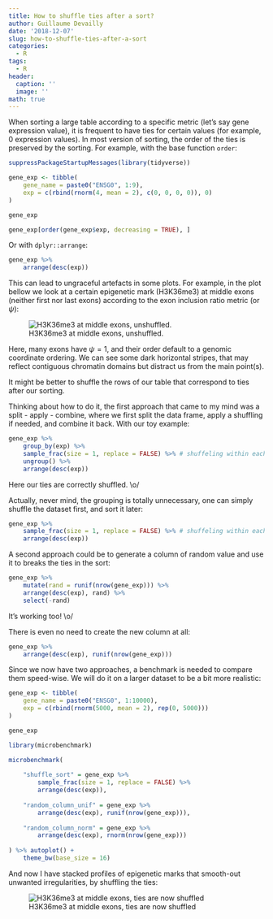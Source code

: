 ```yaml
---
title: How to shuffle ties after a sort?
author: Guillaume Devailly
date: '2018-12-07'
slug: how-to-shuffle-ties-after-a-sort
categories:
  - R
tags:
  - R
header:
  caption: ''
  image: ''
math: true 
---
```


When sorting a large table according to a specific metric (let's say gene expression value),
it is frequent to have ties for certain values (for example, 0 expression values).
In most version of sorting, the order of the ties is preserved by the sorting.
For example, with the base function `order`:

```r
suppressPackageStartupMessages(library(tidyverse))

gene_exp <- tibble(
    gene_name = paste0("ENSG0", 1:9),
    exp = c(rbind(rnorm(4, mean = 2), c(0, 0, 0, 0)), 0)
)

gene_exp

gene_exp[order(gene_exp$exp, decreasing = TRUE), ]
```

Or with `dplyr::arrange`:
```r
gene_exp %>%
    arrange(desc(exp))
```

This can lead to ungraceful artefacts in some plots. 
For example, in the plot bellow we look at a certain epigenetic mark (H3K36me3)
at middle exons (neither first nor last exons) according to the exon inclusion ratio metric
(or $\psi$):

![H3K36me3 at middle exons, unshuffled.](/post/2018-12-07-how-to-shuffle-ties-after-a-sort_files/E005_unshuffled.png)

Here, many exons have $\psi = 1$, and their order default to a genomic coordinate ordering.
We can see some dark horizontal stripes, that may reflect contiguous chromatin domains
but distract us from the main point(s). 

It might be better to shuffle the rows of our table that correspond to ties after our sorting.

Thinking about how to do it, the first approach that came to my mind was a split - apply - combine,
where we first split the data frame, apply a shuffling if needed, and combine it back. With our toy example:
```r
gene_exp %>%
    group_by(exp) %>%
    sample_frac(size = 1, replace = FALSE) %>% # shuffeling within each group
    ungroup() %>%
    arrange(desc(exp))
```
Here our ties are correctly shuffled. \\o/

Actually, never mind, the grouping is totally unnecessary,
one can simply shuffle the dataset first, and sort it later:
```r
gene_exp %>%
    sample_frac(size = 1, replace = FALSE) %>% # shuffeling within each group
    arrange(desc(exp))
```

A second approach could be to  generate a column of random value and
use it to breaks the ties in the sort:
```r
gene_exp %>%
    mutate(rand = runif(nrow(gene_exp))) %>%
    arrange(desc(exp), rand) %>%
    select(-rand)
```

It's working too! \\o/

There is even no need to create the new column at all:
```r
gene_exp %>%
    arrange(desc(exp), runif(nrow(gene_exp)))
```

Since we now have two approaches, a benchmark is needed to compare them speed-wise.
We will do it on a larger dataset to be a bit more realistic:
```r
gene_exp <- tibble(
    gene_name = paste0("ENSG0", 1:10000),
    exp = c(rbind(rnorm(5000, mean = 2), rep(0, 5000)))
)

gene_exp

library(microbenchmark)

microbenchmark(
    
    "shuffle_sort" = gene_exp %>%
        sample_frac(size = 1, replace = FALSE) %>% 
        arrange(desc(exp)),
    
    "random_column_unif" = gene_exp %>%
        arrange(desc(exp), runif(nrow(gene_exp))),
    
    "random_column_norm" = gene_exp %>%
        arrange(desc(exp), rnorm(nrow(gene_exp)))
    
) %>% autoplot() +
    theme_bw(base_size = 16)
```

And now I have stacked profiles of epigenetic marks that smooth-out unwanted irregularities,
by shuffling the ties:

![H3K36me3 at middle exons, ties are now shuffled](/post/2018-12-07-how-to-shuffle-ties-after-a-sort_files/E005_shuffled.png)
